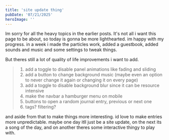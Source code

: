 ```yaml
---
title: 'site update thing'
pubDate: '07/21/2025'
heroImage: ''
---
```

Im sorry for all the heavy topics in the earlier posts. It's not all i want this page to be about, so today is gonna be more lighthearted. im happy with my progress. in a week i made the particles work, added a guestbook, added sounds and music and some settings to tweak things. 

But theres still a lot of quality of life improvements i want to add. 
>1. add a toggle to disable panel animations like fading and sliding
>2. add a button to change background music (maybe even an option to never change it again or changing it on every page)
>3. add a toggle to disable background blur since it can be resource intensive
>4. make the navbar a hamburger menu on mobile
>5. buttons to open a random journal entry, previous or next one
>6. tags? filtering?

and aside from that to make things more interesting. id love to make entries more unpredictable. maybe one day itll just be a site update, on the next its a song of the day, and on another theres some interactive thingy to play with.